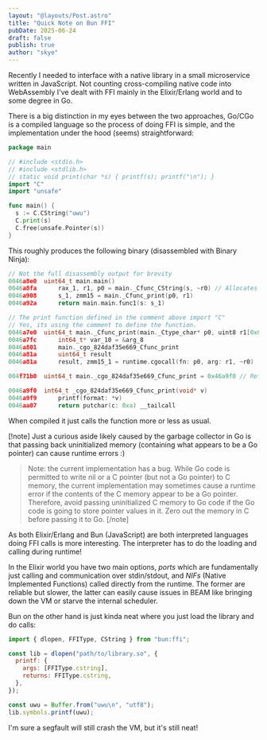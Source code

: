 ```yaml
---
layout: "@layouts/Post.astro"
title: "Quick Note on Bun FFI"
pubDate: 2025-06-24
draft: false
publish: true
author: "skye"
---
```


Recently I needed to interface with a native library in a small microservice
written in JavaScript. Not counting cross-compiling native code into WebAssembly I've
dealt with FFI mainly in the Elixir/Erlang world and to some degree in Go.

There is a big distinction in my eyes between the two approaches, Go/CGo is
a compiled language so the process of doing FFI is simple, and the
implementation under the hood (seems) straightforward:

```go
package main

// #include <stdio.h>
// #include <stdlib.h>
// static void print(char *s) { printf(s); printf("\n"); }
import "C"
import "unsafe"

func main() {
  s := C.CString("uwu")
  C.print(s)
  C.free(unsafe.Pointer(s))
}
```

This roughly produces the following binary (disassembled with Binary Ninja):

```c
// Not the full disassembly output for brevity
0046a8e0  uint64_t main.main()
0046a8fa      rax_1, r1, p0 = main._Cfunc_CString(s, ~r0) // Allocates a string
0046a908      s_1, zmm15 = main._Cfunc_print(p0, r1)
0046a92a      return main.main.func1(s: s_1)

// The print function defined in the comment above import "C"
// Yes, its using the comment to define the function.
0046a7e0  uint64_t main._Cfunc_print(main._Ctype_char* p0, uint8 r1[0x0])
0046a7fc      int64_t* var_10 = &arg_8
0046a801      main._cgo_824daf35e669_Cfunc_print
0046a81a      uint64_t result
0046a81a      result, zmm15_1 = runtime.cgocall(fn: p0, arg: r1, ~r0)

004f71b0  uint64_t main._cgo_824daf35e669_Cfunc_print = 0x46a9f0 // Ref to the below func

0046a9f0  int64_t _cgo_824daf35e669_Cfunc_print(void* v)
0046a9f9      printf(format: *v)
0046aa07      return putchar(c: 0xa) __tailcall
```

When compiled it just calls the function more or less as usual.

[!note]
Just a curious aside likely caused by the garbage collector in Go is that
passing back uninitialized memory (containing what appears to be a Go pointer)
can cause runtime errors :)

> Note: the current implementation has a bug. While Go code is permitted to write nil or a C pointer (but not a Go pointer) to C memory, the current implementation may sometimes cause a runtime error if the contents of the C memory appear to be a Go pointer. Therefore, avoid passing uninitialized C memory to Go code if the Go code is going to store pointer values in it. Zero out the memory in C before passing it to Go.
[/note]

As both Elixir/Erlang and Bun (JavaScript) are both interpreted languages doing
FFI calls is more interesting. The interpreter has to do the loading and calling
during runtime! 

In the Elixir world you have two main options, *ports* which are fundamentally
just calling and communication over stdin/stdout, and *NIFs* (Native Implemented
Functions) called directly from the runtime. The former are reliable but slower,
the latter can easily cause issues in BEAM like bringing down the VM or starve the
internal scheduler.

Bun on the other hand is just kinda neat where you just load the library and do
calls:

```js
import { dlopen, FFIType, CString } from "bun:ffi";

const lib = dlopen("path/to/library.so", {
  printf: {
    args: [FFIType.cstring],
    returns: FFIType.cstring,
  },
});

const uwu = Buffer.from("uwu\n", "utf8");
lib.symbols.printf(uwu);
```

I'm sure a segfault will still crash the VM, but it's still neat!
